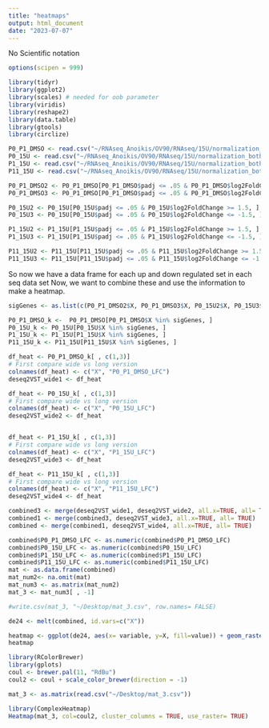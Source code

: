 ```yaml
---
title: "heatmaps"
output: html_document
date: "2023-07-07"
---
```

No Scientific notation
```r
options(scipen = 999)
```

```r
library(tidyr)
library(ggplot2)
library(scales) # needed for oob parameter
library(viridis)
library(reshape2)
library(data.table)
library(gtools)
library(circlize)
```

```r
P0_P1_DMSO <- read.csv("~/RNAseq_Anoikis/OV90/RNAseq/15U/normalization_both_groups/res/P1_P0_DMSO.csv")
P0_15U <- read.csv("~/RNAseq_Anoikis/OV90/RNAseq/15U/normalization_both_groups/res/P0_15U_DMSO.csv")
P1_15U <- read.csv("~/RNAseq_Anoikis/OV90/RNAseq/15U/normalization_both_groups/res/P1_15U_DMSO.csv")
P11_15U <- read.csv("~/RNAseq_Anoikis/OV90/RNAseq/15U/normalization_both_groups/res/P11_15U_DMSO.csv")
```

```r
P0_P1_DMSO2 <- P0_P1_DMSO[P0_P1_DMSO$padj <= .05 & P0_P1_DMSO$log2FoldChange >= 1.5, ]
P0_P1_DMSO3 <- P0_P1_DMSO[P0_P1_DMSO$padj <= .05 & P0_P1_DMSO$log2FoldChange <= -1.5, ]

P0_15U2 <- P0_15U[P0_15U$padj <= .05 & P0_15U$log2FoldChange >= 1.5, ]
P0_15U3 <- P0_15U[P0_15U$padj <= .05 & P0_15U$log2FoldChange <= -1.5, ]

P1_15U2 <- P1_15U[P1_15U$padj <= .05 & P1_15U$log2FoldChange >= 1.5, ]
P1_15U3 <- P1_15U[P1_15U$padj <= .05 & P1_15U$log2FoldChange <= -1.5, ]

P11_15U2 <- P11_15U[P11_15U$padj <= .05 & P11_15U$log2FoldChange >= 1.5, ]
P11_15U3 <- P11_15U[P11_15U$padj <= .05 & P11_15U$log2FoldChange <= -1.5, ]
```

So now we have a data frame for each up and down regulated set in each seq data set Now, we want to combine these and use the information to make a heatmap.

```r
sigGenes <- as.list(c(P0_P1_DMSO2$X, P0_P1_DMSO3$X, P0_15U2$X, P0_15U3$X, P1_15U2$X, P1_15U3$X, P11_15U2$X, P11_15U3$X))
```

```r
P0_P1_DMSO_k <-  P0_P1_DMSO[P0_P1_DMSO$X %in% sigGenes, ]
P0_15U_k <- P0_15U[P0_15U$X %in% sigGenes, ]
P1_15U_k <- P1_15U[P1_15U$X %in% sigGenes, ]
P11_15U_k <- P11_15U[P11_15U$X %in% sigGenes, ]
```

```r
df_heat <- P0_P1_DMSO_k[ , c(1,3)]
# First compare wide vs long version
colnames(df_heat) <- c("X", "P0_P1_DMSO_LFC")
deseq2VST_wide1 <- df_heat

df_heat <- P0_15U_k[ , c(1,3)]
# First compare wide vs long version
colnames(df_heat) <- c("X", "P0_15U_LFC")
deseq2VST_wide2 <- df_heat


df_heat <- P1_15U_k[ , c(1,3)]
# First compare wide vs long version
colnames(df_heat) <- c("X", "P1_15U_LFC")
deseq2VST_wide3 <- df_heat

df_heat <- P11_15U_k[ , c(1,3)]
# First compare wide vs long version
colnames(df_heat) <- c("X", "P11_15U_LFC")
deseq2VST_wide4 <- df_heat
```

```r
combined3 <- merge(deseq2VST_wide1, deseq2VST_wide2, all.x=TRUE, all= TRUE)
combined1 <- merge(combined3, deseq2VST_wide3, all.x=TRUE, all= TRUE)
combined <- merge(combined1, deseq2VST_wide4, all.x=TRUE, all= TRUE)
```

```r
combined$P0_P1_DMSO_LFC <- as.numeric(combined$P0_P1_DMSO_LFC)
combined$P0_15U_LFC <- as.numeric(combined$P0_15U_LFC)
combined$P1_15U_LFC <- as.numeric(combined$P1_15U_LFC)
combined$P11_15U_LFC <- as.numeric(combined$P11_15U_LFC)
mat <- as.data.frame(combined)
mat_num2<- na.omit(mat)
mat_num3 <- as.matrix(mat_num2)
mat_3 <- mat_num3[ , -1]
```

```r
#write.csv(mat_3, "~/Desktop/mat_3.csv", row.names= FALSE)
```


```r
de24 <- melt(combined, id.vars=c("X"))
```

```r
heatmap <- ggplot(de24, aes(x= variable, y=X, fill=value)) + geom_raster() + scale_fill_viridis(discrete= FALSE) + theme(axis.text.x=element_text(angle=65, hjust=1), axis.text.y=element_blank(), axis.ticks.y=element_blank()) + aes(y = reorder(X, value)) + xlab("Passage Number") + ylab("Gene")
heatmap 
```

```r
library(RColorBrewer)
library(gplots)
coul <- brewer.pal(11, "RdBu")
coul2 <- coul + scale_color_brewer(direction = -1)
```

```r
mat_3 <- as.matrix(read.csv("~/Desktop/mat_3.csv"))
```

```r
library(ComplexHeatmap)
Heatmap(mat_3, col=coul2, cluster_columns = TRUE, use_raster= TRUE)
```

